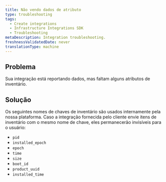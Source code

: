 ```yaml
---
title: Não vendo dados de atributo
type: troubleshooting
tags:
  - Create integrations
  - Infrastructure Integrations SDK
  - Troubleshooting
metaDescription: Integration troubleshooting.
freshnessValidatedDate: never
translationType: machine
---
```


## Problema

Sua integração está reportando dados, mas faltam alguns atributos de inventário.

## Solução

Os seguintes nomes de chaves de inventário são usados internamente pela nossa plataforma. Caso a integração fornecida pelo cliente envie itens de inventário com o mesmo nome de chave, eles permanecerão invisíveis para o usuário:

* `pid`
* `installed_epoch`
* `epoch`
* `time`
* `size`
* `boot_id`
* `product_uuid`
* `installed_time`
